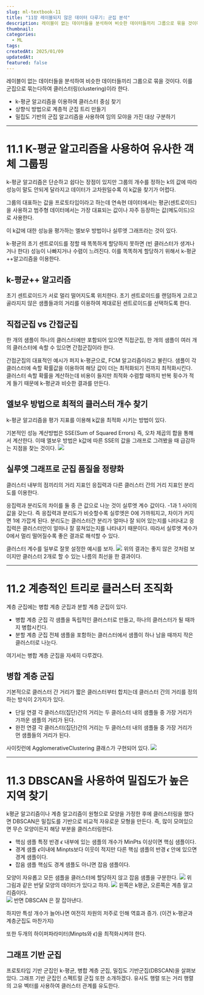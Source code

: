 ```yaml
---
slug: ml-textbook-11
title: "11장 레이블되지 않은 데이터 다루기: 군집 분석"
description: 레이블이 없는 데이터들을 분석하여 비슷한 데이터들끼리 그룹으로 묶을 것이다.이를 군집으로 묶는다하여 클러스터링(clustering)이라 한다. - k-평균 알고리즘을 이용하여 클러스터 중심 찾기- 상향식 방법으로 계층적 군집 트리 만들기- 밀집도 기반의 군집 알고리즘을 사용하여 임의 모야을 가진 대상 구분하기
thumbnail: 
categories:
  - ML
tags: 
createdAt: 2025/01/09
updatedAt: 
featured: false
---
```

레이블이 없는 데이터들을 분석하여 비슷한 데이터들끼리 그룹으로 묶을 것이다.
이를 군집으로 묶는다하여 클러스터링(clustering)이라 한다. 

- k-평균 알고리즘을 이용하여 클러스터 중심 찾기
- 상향식 방법으로 계층적 군집 트리 만들기
- 밀집도 기반의 군집 알고리즘을 사용하여 임의 모야을 가진 대상 구분하기

---

# 11.1 K-평균 알고리즘을 사용하여 유사한 객체 그룹핑
k-평균 알고리즘은 단순하고 쉽다는 장점이 있지만 그룹의 개수를 정하는 k의 값에 따라 성능이 말도 안되게 달라지고 데이터가 고차원일수록 이 k값을 찾기가 어렵다.

그룹의 대표하는 값을 프로토타입이라고 하는데 연속현 데이터에서는 평균(센트로이드)을 사용하고 범주형 데이터에서는 가장 대표되는 값이나 자주 등장하는 값(메도이드)으로 사용한다.

이 k값에 대한 성능을 평가하는 엘보우 방법이나 실루엣 그래프라는 것이 있다.

k-평균의 초기 센트로이드를 정할 때 똑똑하게 할당하지 못하면 (빈 클러스터가 생겨나거나 한다) 성능이 나빠지거나 수렴이 느려진다. 이를 똑똑하게 할당하기 위해서 k-평균++알고리즘을 이용한다.

## k-평균++ 알고리즘
초기 센트로이드가 서로 멀리 떨어지도록 위치한다.
초기 센트로이드를 랜덤하게 고르고 골라지지 않은 샘플들과의 거리를 이용하여 제대로된 센트로이드를 선택하도록 한다.

## 직접군집 vs 간접군집
한 개의 샘플이 하나의 클러스터에만 포함되어 있으면 직접군집,
한 개의 샘플이 여러 개의 클러스터에 속할 수 있으면 간접군집이라 한다.

간접군집의 대표적인 예시가 퍼지 k-평균으로, FCM 알고리즘이라고 불린다.
샘플이 각 클러스터에 속할 확률값을 이용하여 해당 값이 더는 최적화되기 전까지 최적화시킨다. 클러스터 속할 확률을 계산하는데 비용이 들지만 최적화 수렴할 때까지 반복 횟수가 적게 들기 때문에 k-평균과 비슷한 결과를 만든다.

## 엘보우 방법으로 최적의 클러스터 개수 찾기
k-평균 알고리즘을 평가 지표를 이용해 k값을 최적화 시키는 방법이 있다.

기본적인 성능 계산방법은 SSE(Sum of Squared Errors) 즉, 오차 제곱의 합을 통해서 계산한다. 이때 엘보우 방법은 k값에 따른 SSE의 값을 그래프로 그려봤을 때 급감하는 지점을 찾는 것이다.
![](https://velog.velcdn.com/images/jinsoolve/post/ac70ffc3-28d7-45d2-a264-959ba5c23be7/image.png)

## 실루엣 그래프로 군집 품질을 정량화
클러스터 내부의 점끼리의 거리 지표인 응집력과
다른 클러스터 간의 거리 지표인 분리도를 이용한다.

응집력과 분리도의 차이를 둘 중 큰 값으로 나눈 것이 실루엣 계수 값이다. -1과 1 사이의 값을 갖는다.
즉 응집력과 분리도가 비슷할수록 실루엣은 0에 가까워지고, 차이가 커지면 1에 가깝게 된다. 분리도는 클러스터간 분리가 얼마나 잘 되어 있는지를 나타내고 응집력은 클러스터안이 얼마나 잘 뭉쳐있는지를 나타내기 때문이다.
따라서 실루엣 계수가 0에서 멀리 떨어질수록 좋은 결과로 해석할 수 있다.

클러스터 계수를 일부로 잘못 설정한 예시를 보자.
![](https://velog.velcdn.com/images/jinsoolve/post/48fdc3da-6455-4fcd-b820-70b1c207bf72/image.png)
위의 결과는 좋지 않은 것처럼 보이지만 클러스터 2개로 할 수 있는 나름의 최선을 한 결과이다.

---
# 11.2 계층적인 트리로 클러스터 조직화

계층 군집에는 병합 계층 군집과 분할 계층 군집이 있다.

- 병합 계층 군집
	각 샘플을 독립적인 클러스터로 만들고, 하나의 클러스터가 될 때까지 병합시킨다.
- 분할 계층 군집
	전체 샘플을 포함하는 클러스터에서 샘플이 하나 남을 때까지 작은 클러스터로 나눈다.
    
여기서는 병합 계층 군집을 자세히 다루겠다.

## 병합 계층 군집
기본적으로 클러스터 간 거리가 짧은 클러스터부터 합치는데 
클러스터 간의 거리를 정의하는 방식이 2가지가 있다.
- 단일 연결
	각 클러스터(집단)간의 거리는 두 클러스터 내의 샘플들 중 가장 거리가 가까운 샘플의 거리가 된다.
- 완전 연결
	각 클러스터(집단)간의 거리는 두 클러스터 내의 샘플들 중 가장 거리가 먼 샘플들의 거리가 된다.

사이킷런에 AgglomerativeClustering 클래스가 구현되어 있다.
![](https://velog.velcdn.com/images/jinsoolve/post/69906749-52eb-4ead-a0e2-d495656c4a53/image.png)

---

# 11.3 DBSCAN을 사용하여 밀집도가 높은 지역 찾기
k평균 알고리즘이나 계층 알고리즘이 원형으로 모양을 가정한 후에 클러스터링을 했다면 DBSCAN은 밀집도를 기반으로 비교적 자유로운 모형을 만든다.
즉, 많이 모여있으면 무슨 모양이든지 해당 부분을 클러스터링한다. 

- 핵심 샘플
	특정 반경 $\epsilon$ 내부에 있는 샘플의 개수가 MinPts 이상이면 핵심 샘플이다.
- 경계 샘플
	$\epsilon$이내에 Minpts보다 이웃이 적지만 다른 핵심 샘플의 반경 $\epsilon$ 안에 있으면 경계 샘플이다.
- 잡음 샘플
	핵심도 경계 샘플도 아니면 잡음 샘플이다.
    
모양이 자유롭고 모든 샘플을 클러스터에 할당하지 않고 잡음 샘플을 구분한다.
![](https://velog.velcdn.com/images/jinsoolve/post/ad175116-ed05-4544-ac96-229075d42c77/image.png)
위 그림과 같은 반달 모양의 데이터가 있다고 하자.
![](https://velog.velcdn.com/images/jinsoolve/post/41ffe775-d6fc-48ac-963c-80b9654c70ea/image.png)
왼쪽은 k평균, 오른쪽은 계층 알고리즘이다.	
![](https://velog.velcdn.com/images/jinsoolve/post/6020f4cc-e38f-4813-842b-323844b61a6a/image.png)
반면 DBSCAN 은 잘 잡아낸다.

하지만 특성 개수가 늘어나면 여전히 차원의 저주로 인해 역효과 증가. (이건 k-평균과 계층군집도 마찬가지)

또한 두개의 하이퍼파라미터(Minpts와 $\epsilon$)을 최적화시켜야 한다.

## 그래프 기반 군집

프로토타입 기반 군집인 k-평균, 병합 계층 군집, 밀집도 기반군집(DBSCAN)을 살펴보았다.
그래프 기반 군집인 스펙트럴 군집 또한 소개하겠다.
유사도 행렬 또는 거리 행렬의 고유 벡터를 사용하여 클러스터 관계를 유도한다.


